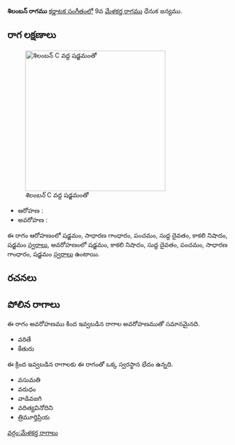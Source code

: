 {{Infobox ragam
	| name          	= శిలంబన్
	| synonym	    	= 
	| mela          	= 
	| chakra        	= 
	| janaka        	= 
	| type          	= ఔదవ
	| arohanam      	= {{svaraC|S|G2|P|D1|N3|S'}} 
	| avarohanam    	= {{svaraC|S'|N3|D1|P|G2|S}}
	| jeeva         	=
	| chhaya        	=
	| nyasa         	=
	| vishesha      	= 
	| equivalent  		= 
}}
{{కర్ణాటక సంగీత రాగాలు}}
'''శిలంబన్ రాగము''' [[కర్ణాటక సంగీతం]]లో 9వ [[మేళకర్త రాగము]] ధేనుక జన్యము. 


==రాగ లక్షణాలు==
[[Image:shilamban_kb2wiki.png|thumb|right|316px|''శిలంబన్'' C వద్ద షడ్జమంతో]]

* ఆరోహణ : {{svaraC|S|G2|P|D1|N3|S'}} 
* అవరోహణ : {{svaraC|S'|N3|D1|P|G2|S}}

ఈ రాగం ఆరోహణంలో షడ్జమం, సాధారణ  గాంధారం, పంచమం, సుద్ద దైవతం, కాకలి  నిషాదం, షడ్జమం [[స్వరాలు]], అవరోహణంలో షడ్జమం, కాకలి  నిషాదం, సుద్ద దైవతం, పంచమం, సాధారణ  గాంధారం, షడ్జమం [[స్వరాలు]] ఉంటాయి.

==రచనలు==



==పోలిన రాగాలు==
ఈ రాగం అవరోహణము కింద ఇవ్వబడిన రాగాల అవరోహణముతో సమానమైనది.
* వరితే
* కేతురు

ఈ క్రింద ఇవ్వబడిన రాగాలకు ఈ రాగంతో ఒక్క స్వరస్థాన భేదం ఉన్నది.
* వసుమతి
* వరుధం
* వాడివజగి
* వదిత్యవినోదిని
* త్రిమూర్తిప్రియ



[[వర్గం:మేళకర్త రాగాలు]]
